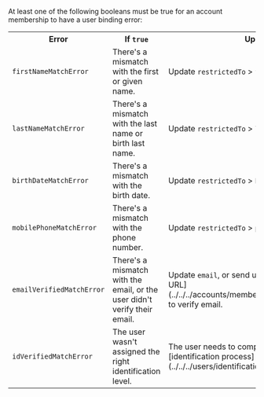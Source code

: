 At least one of the following booleans must be true for an account membership to have a user binding error:

<table>
  <tr>
    <th>Error</th>
    <th>If <code>true</code></th>
    <th>Update</th>
  </tr>
  <tr>
    <td><code>firstNameMatchError</code></td>
    <td>There's a mismatch with the first or given name.</td>
    <td>Update <code>restrictedTo</code> > <code>firstName</code>.</td>
  </tr>
  <tr>
    <td><code>lastNameMatchError</code></td>
    <td>There's a mismatch with the last name or birth last name.</td>
    <td>Update <code>restrictedTo</code> > <code>lastName</code>.</td>
  </tr>
  <tr>
    <td><code>birthDateMatchError</code></td>
    <td>There's a mismatch with the birth date.</td>
    <td>Update <code>restrictedTo</code> > <code>birthDate</code>.</td>
  </tr>
  <tr>
    <td><code>mobilePhoneMatchError</code></td>
    <td>There's a mismatch with the phone number.</td>
    <td>Update <code>restrictedTo</code> > <code>phoneNumber</code>.</td>
  </tr>
  <tr>
    <td><code>emailVerifiedMatchError</code></td>
    <td>There's a mismatch with the email, or the user didn't verify their email.</td>
    <td>Update <code>email</code>, or send user new [authorization URL](../../../accounts/memberships/index.mdx#invite) to verify email.</td>
  </tr>
  <tr>
    <td><code>idVerifiedMatchError</code></td>
    <td>The user wasn't assigned the right identification level.</td>
    <td>The user needs to complete another [identification process](../../../users/identifications/index.mdx).</td>
  </tr>
</table>